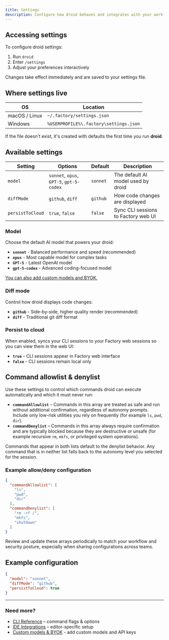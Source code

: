 ```yaml
---
title: Settings
description: Configure how droid behaves and integrates with your workflow.
---
```


## Accessing settings

To configure droid settings:

1. Run `droid`
2. Enter `/settings`
3. Adjust your preferences interactively

Changes take effect immediately and are saved to your settings file.

## Where settings live

| OS        | Location                               |
| --------- | -------------------------------------- |
| macOS / Linux | `~/.factory/settings.json` |
| Windows   | `%USERPROFILE%\.factory\settings.json` |

If the file doesn't exist, it's created with defaults the first time you run **droid**.

## Available settings

| Setting | Options | Default | Description |
| ------- | ------- | ------- | ----------- |
| `model` | `sonnet`, `opus`, `GPT-5`, `gpt-5-codex` | `sonnet` | The default AI model used by droid |
| `diffMode` | `github`, `diff` | `github` | How code changes are displayed |
| `persistToCloud` | `true`, `false` | `false` | Sync CLI sessions to Factory web UI |

### Model

Choose the default AI model that powers your droid:

- **`sonnet`** - Balanced performance and speed (recommended)
- **`opus`** - Most capable model for complex tasks  
- **`GPT-5`** - Latest OpenAI model
- **`gpt-5-codex`** - Advanced coding-focused model

[You can also add custom models and BYOK.](/cli/configuration/byok)

### Diff mode

Control how droid displays code changes:

- **`github`** - Side-by-side, higher quality render (recommended)
- **`diff`** - Traditional git diff format

### Persist to cloud

When enabled, syncs your CLI sessions to your Factory web sessions so you can view them in the web UI:

- **`true`** - CLI sessions appear in Factory web interface
- **`false`** - CLI sessions remain local only

## Command allowlist & denylist

Use these settings to control which commands droid can execute automatically and which it must never run:

- **`commandAllowlist`** – Commands in this array are treated as safe and run without additional confirmation, regardless of autonomy prompts. Include only low-risk utilities you rely on frequently (for example `ls`, `pwd`, `dir`).
- **`commandDenylist`** – Commands in this array always require confirmation and are typically blocked because they are destructive or unsafe (for example recursive `rm`, `mkfs`, or privileged system operations).

Commands that appear in both lists default to the denylist behavior. Any command that is in neither list falls back to the autonomy level you selected for the session.

### Example allow/deny configuration

```json
{
  "commandAllowlist": [
    "ls",
    "pwd",
    "dir"
  ],
  "commandDenylist": [
    "rm -rf /",
    "mkfs",
    "shutdown"
  ]
}
```

Review and update these arrays periodically to match your workflow and security posture, especially when sharing configurations across teams.

## Example configuration

```json
{
  "model": "sonnet",
  "diffMode": "github", 
  "persistToCloud": true
}
```

---

### Need more?

- [CLI Reference](/cli/configuration/cli-reference) – command flags & options
- [IDE Integrations](/cli/configuration/ide-integrations) – editor-specific setup
- [Custom models & BYOK](/cli/configuration/byok) - add custom models and API keys

